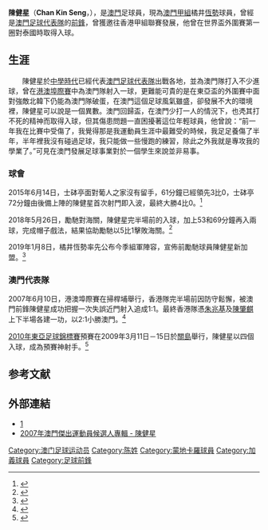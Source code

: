 {{Football player infobox
| playername = 陳健星(足球)
| image = 
| fullname = 陳健星
| englishfullname = Chan Kin Seng
| height = 
| nickname = 阿星
| dateofbirth = {{Birth date and age|1985|3|19|df=y}}
| cityofbirth = [[澳門|澳門]]
| countryofbirth = 
| currentclub = 橘井[[恆勢|恆勢]] 
| clubnumber = 9 
| position = 前鋒
| youthyears = 
| youthclubs = 
| years = 2009–? <br /> <br />2015–<br /><br />2019–
| clubs = [[蒙地卡羅體育會|蒙地卡羅]]<br />[[名門世家加義|名門世家加義]]<br />[[澳門士砵亭|士砵亭]] <br />{{le|勵馳體育會|Lai Chi (football)|勵馳}}<br />橘井恆勢
| caps(goals) = 
| nationalyears = 
| nationalteam = [[澳門足球代表隊|澳門]]
| nationalcaps(goals) = 
| pcupdate = 
| ntupdate = 
}}
'''陳健星'''（'''Chan Kin Seng'''，{{bd|1985年|3月19日|catIdx=Chan, Kin Seng}}），是[[澳門|澳門]]足球員，現為[[澳門甲組足球聯賽|澳門甲組]]橘井[[恆勢|恆勢]]球員，曾經是[[澳門足球代表隊|澳門足球代表隊]]的[[前鋒_(足球)|前鋒]]，曾獲邀往香港甲組聯賽發展，他曾在世界盃外圍賽第一圈對泰國時取得入球。

==生涯==
　　陳健星於[[利瑪竇中學|中學時代]]已經代表[[澳門足球代表隊|澳門足球代表隊]]出戰各地，並為澳門隊打入不少進球，曾在[[港澳埠際賽|港澳埠際賽]]中為澳門隊射入一球，更難能可貴的是在東亞盃的外圍賽中面對強敵北韓下仍能為澳門隊破蛋，在澳門這個足球風氣雖盛，卻發展不大的環境裡，陳健星可以說是一個異數。澳門回歸盃，在澳門少打一人的情況下，也凴其打不死的精神而取得入球，但其傷患問題一直困擾著這位年輕球員，他曾說：“前一年我在比賽中受傷了，我覺得那是我運動員生涯中最難受的時候，我足足養傷了半年，半年裡我沒有碰過足球，我只能做一些慢跑的練習，除此之外我就是專攻我的學業了。”可見在澳門發展足球事業對於一個學生來說並非易事。
===球會===
2015年6月14日，士砵亭面對葡人之家沒有留手，61分鐘已經領先3比0，士砵亭72分鐘由後備上陣的陳健星首次射門即入波，最終大勝4比0。<ref>{{cite news|url=http://sports.happymacao.com/sport/view/198.html|title=搶前3 蒙卡怒炒勵馳|date=2015年6月15日|newspaper=''澳門體育頻道''|accessdate=2019年7月4日|archive-date=2019年7月4日|archive-url=https://web.archive.org/web/20190704063107/http://sports.happymacao.com/sport/view/198.html|dead-url=no}}</ref>

2018年5月26日，勵馳對海關，陳健星完半場前的入球，加上53和69分鐘再入兩球，完成帽子戲法，結果協助勵馳以5比1擊敗海關。<ref>{{cite news|url=http://sports.happymacao.com/sport/view/1957.html|title=搏搥式激戰 蒙卡瘋狂過程絕殺加義|date=2018年5月27日|newspaper=''澳門體育頻道''|accessdate=2019年7月4日|archive-date=2019年7月4日|archive-url=https://web.archive.org/web/20190704063107/http://sports.happymacao.com/sport/view/1957.html|dead-url=no}}</ref>

2019年1月8日，橘井恆勢率先公布今季組軍陣容，宣佈前勵馳球員陳健星新加盟。<ref>{{cite news|url=https://www.exmoo.com/article/92045.html|title=獲本澳贊助商力撑擴軍 橘井恆勢新季有睇頭|date=2019年1月9日|newspaper=''[[力報|力報]]''|accessdate=2019年7月4日|archive-date=2019年7月4日|archive-url=https://web.archive.org/web/20190704051615/https://www.exmoo.com/article/92045.html|dead-url=no}}</ref>

===澳門代表隊===
2007年6月10日，港澳埠際賽在掃桿埔舉行，香港隊完半場前因防守鬆懈，被澳門前鋒陳健星成功把握一次失誤近門射入追成1:1。最終香港隊憑[[朱兆基|朱兆基]]及[[陳肇麒|陳肇麒]]上下半場各建一功，以2:1小勝澳門。<ref>{{cite news|url=https://hk.sports.appledaily.com/sports/daily/article/20070611/7199671|date=2007-06-11|title=港澳足球埠際賽 港隊小勝澳門捧盃|newspaper=''[[蘋果日報|蘋果日報]]''|accessdate=2019年7月4日|archive-date=2019年7月4日|archive-url=https://web.archive.org/web/20190704063106/https://hk.sports.appledaily.com/sports/daily/article/20070611/7199671|dead-url=no}}</ref>

[[2010年東亞足球錦標賽|2010年東亞足球錦標賽]]預賽在2009年3月11日－15日於[[關島|關島]]舉行，陳健星以四個入球，成為預賽神射手。<ref>{{cite news|url=http://macaufootballassociation.com/index_news/2009/20090316.htm|title=東亞盃第三輪賽事：澳門２－２關島|date=2009年3月16日|website=''[[澳門足球總會|澳門足球總會]]''|accessdate=2019年7月4日|archive-date=2019年7月4日|archive-url=https://web.archive.org/web/20190704063102/http://macaufootballassociation.com/index_news/2009/20090316.htm|dead-url=no}}</ref>

==参考文献==
{{reflist}}

==外部連結==
*[http://www.goalgoalgoal.com/viewthread.php?tid=78684]{{Dead link|date=2018年7月 |bot=InternetArchiveBot |fix-attempted=yes }}
*[https://archive.is/20121114185907/http://www.macausports.com.mo/newsview.asp?id=903&bpid=51 2007年澳門傑出運動員候選人專輯 - 陳健星]


{{DEFAULTSORT:Chan, Kin Seng}}
[[Category:澳门足球运动员|Category:澳门足球运动员]]
[[Category:陈姓|Category:陈姓]]
[[Category:蒙地卡羅球員|Category:蒙地卡羅球員]]
[[Category:加義球員|Category:加義球員]]
[[Category:足球前鋒|Category:足球前鋒]]